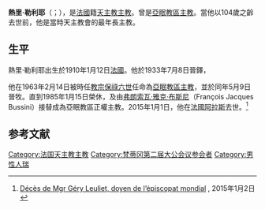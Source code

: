 {{Infobox Christian leader
| type        = Bishop
| honorific-prefix =
| name        = 熱里·勒利耶<br />Géry-Jacques-Charles Leuliet
| title       = [[天主教亞眠教區|天主教亞眠教區主教]]
| image       = 
| alt         = 
| caption     = 
| church      = 
| archdiocese = 
| diocese     = 亞眠
| see         = 
| appointed   = 1963年2月14日
| term_end    = 1985年1月15日
| predecessor = 勒內-路易-馬里·斯圖姆（René-Louis-Marie Stourm）
| successor   = 弗朗索瓦·雅克·布斯尼（François Jacques Bussini）
<!--   Orders   -->
| ordination     = 1933年7月8日
| ordinated_by   = 
| consecration   = 1963年5月9日
| consecrated_by = 
| rank           = 
<!--   Personal details   -->
| birth_date    = {{birth date|1910|1|12|df=yes}}
| birth_place   = [[法國|法國]]{{link-en|李奇堡-拉夫維|Richebourg-l'Avoué}}
| death_date    = {{death date and age|2015|1|1|1910|1|12|df=yes}}
| death_place   = [[法國|法國]][[阿拉斯|阿拉斯]]
| previous_post = 
| nationality   = 法國
| religion      = [[天主教|天主教]]
| coat_of_arms  = Coat of arms of Mgr Géry Leuliet.svg
}}
'''熱里·勒利耶'''（{{lang-fr|Géry-Jacques-Charles Leuliet}}；{{bd|1910年|1月12日|2015年|1月1日|catIdx=Géry-Jacques-Charles Leuliet }}），是[[法國|法國]]籍[[天主教|天主教]][[主教|主教]]。曾是[[天主教亞眠教區|亞眠教區主教]]。當他以104歲之齡去世前，他是當時天主教會的最年長主教。

==生平==
熱里·勒利耶出生於1910年1月12日[[法國|法國]]{{link-en|李奇堡-拉夫維|Richebourg-l'Avoué}}。他於1933年7月8日晉鐸，

他在1963年2月14日被時任[[教宗|教宗]][[保祿六世|保祿六世]]任命為[[天主教亞眠教區|亞眠教區主教]]，並於同年5月9日晉牧。直到1985年1月15日榮休，及由[[弗朗索瓦·雅克·布斯尼|弗朗索瓦·雅克·布斯尼]]（François Jacques Bussini）接替成為亞眠教區正權主教。2015年1月1日，他在[[法國|法國]][[阿拉斯|阿拉斯]]去世。<ref>[http://www.la-croix.com/Religion/Actualite/Deces-de-Mgr-Gery-Leuliet-doyen-de-l-episcopat-mondial-2015-01-02-1287378 Décès de Mgr Géry Leuliet, doyen de l’épiscopat mondial] {{Wayback|url=http://www.la-croix.com/Religion/Actualite/Deces-de-Mgr-Gery-Leuliet-doyen-de-l-episcopat-mondial-2015-01-02-1287378 |date=20160304060853 }}, 2015年1月2日</ref>

== 参考文献 ==
{{reflist}}

{{s-start}}
{{s-rel|ca}}
{{succession box |
  before = {{link-en|阮文善|Nguyễn Văn Thiện}} |
  title = {{link-en|最長壽天主教主教列表|List of oldest Catholic bishops|最長壽天主教主教}} |
  years = 2012年5月13日 - 2015年1月1日|
  after = {{link-en|伯多祿·良·格雷蒂|Peter Leo Gerety}}
}}
{{s-end}}

{{authority control}}
{{DEFAULTSORT:Leuliet, Gery}}
[[Category:法国天主教主教|Category:法国天主教主教]]
[[Category:梵蒂冈第二届大公会议参会者|Category:梵蒂冈第二届大公会议参会者]]
[[Category:男性人瑞|Category:男性人瑞]]